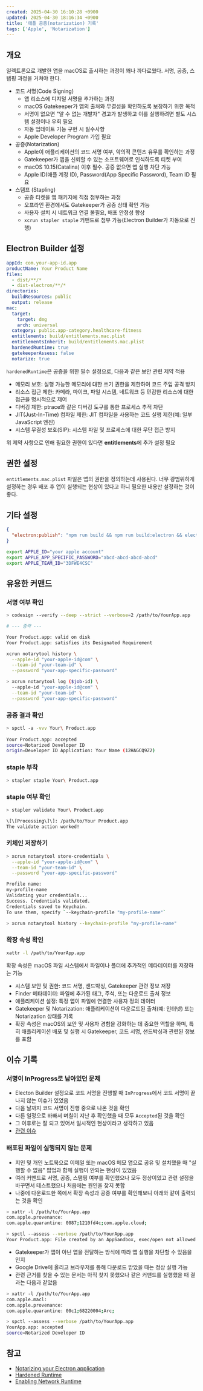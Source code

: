 ```yaml
---
created: 2025-04-30 16:10:28 +0900
updated: 2025-04-30 18:16:34 +0900
title: '애플 공증(notarization) 기록'
tags: ['Apple', 'Notarization']
---
```



## 개요

일렉트론으로 개발한 앱을 macOS로 출시하는 과정이 꽤나 까다로웠다. 서명, 공증, 스탬핑 과정을 거쳐야 한다.

- 코드 서명(Code Signing)
  - 앱 리소스에 디지털 서명을 추가하는 과정
  - macOS Gatekeeper가 앱의 출처와 무결성을 확인하도록 보장하기 위한 목적
  - 서명이 없으면 "알 수 없는 개발자" 경고가 발생하고 이를 실행하려면 별도 시스템 설정이나 우회 필요
  - 자동 업데이트 기능 구현 시 필수사항
  - Apple Developer Program 가입 필요
- 공증(Notarization)
  - Apple이 애플리케이션의 코드 서명 여부, 악의적 콘텐츠 유무를 확인하는 과정
  - Gatekeeper가 앱을 신뢰할 수 있는 소프트웨어로 인식하도록 티켓 부여
  - macOS 10.15(Catalina) 이후 필수. 공증 없으면 앱 실행 차단 가능
  - Apple ID(애플 계정 ID), Password(App Specific Password), Team ID 필요
- 스탬프 (Stapling)
  - 공증 티켓을 앱 패키지에 직접 첨부하는 과정
  - 오프라인 환경에서도 Gatekeeper가 공증 상태 확인 가능
  - 사용자 설치 시 네트워크 연결 불필요, 배포 안정성 향상
  - `xcrun stapler staple` 커맨드로 첨부 가능(Electron Builder가 자동으로 진행)
 
## Electron Builder 설정

```yml title="./electron-builder.yml"
appId: com.your-app-id.app
productName: Your Product Name
files:
  - dist/**/*
  - dist-electron/**/*
directories:
  buildResources: public
  output: release
mac:
  target:
    target: dmg
    arch: universal
  category: public.app-category.healthcare-fitness
  entitlements: build/entitlements.mac.plist
  entitlementsInherit: build/entitlements.mac.plist
  hardenedRuntime: true
  gatekeeperAssess: false
  notarize: true
```

`hardenedRuntime`은 공증을 위한 필수 설정으로, 다음과 같은 보안 관련 제약 적용

- 메모리 보호: 실행 가능한 메모리에 대한 쓰기 권한을 제한하여 코드 주입 공격 방지
- 리소스 접근 제한: 카메라, 마이크, 파일 시스템, 네트워크 등 민감한 리소스에 대한 접근을 명시적으로 제어
- 디버깅 제한: ptrace와 같은 디버깅 도구를 통한 프로세스 추적 차단
- JIT(Just-In-Time) 컴파일 제한: JIT 컴파일을 사용하는 코드 실행 제한(예: 일부 JavaScript 엔진)
- 시스템 무결성 보호(SIP): 시스템 파일 및 프로세스에 대한 무단 접근 방지

위 제약 사항으로 인해 필요한 권한이 있다면 **entitlements**에 추가 설정 필요

## 권한 설정

`entitlements.mac.plist` 파일은 앱의 권한을 정의하는데 사용된다. 너무 광범위하게 설정하는 경우 배포 후 앱이 실행되는 현상이 있다고 하니 필요한 내용만 설정하는 것이 좋다.

## 기타 설정

```json title="package.json"
{
  "electron:publish": "npm run build && npm run build:electron && electron-builder --config electron-builder.yml"
}
```

```bash title=".zshrc" caption="터미널에 직접 export해도 됨"
export APPLE_ID="your apple account"
export APPLE_APP_SPECIFIC_PASSWORD="abcd-abcd-abcd-abcd"
export APPLE_TEAM_ID="3DFWE4CSC"
```

## 유용한 커맨드

### 서명 여부 확인

```bash title="성공 출력"
> codesign --verify --deep --strict --verbose=2 /path/to/YourApp.app

# --- 중략 ---

Your Product.app: valid on disk
Your Product.app: satisfies its Designated Requirement
```

```bash title="히스토리 확인"
xcrun notarytool history \
  --apple-id "your-apple-id@com" \
  --team-id "your-team-id" \
  --password "your-app-specific-password"
```

```bash title="로그 확인" caption="job-id는 히스토리에서 볼 수 있다"
> xcrun notarytool log ($job-id) \
  --apple-id "your-apple-id@com" \
  --team-id "your-team-id" \
  --password "your-app-specific-password"
```

### 공증 결과 확인

```bash title="성공 출력"
> spctl -a -vvv Your\ Product.app
 
Your Product.app: accepted
source=Notarized Developer ID
origin=Developer ID Application: Your Name (12HAGCQ9Z2)
```

### staple 부착


```bash caption="Electon Builder는 자동으로 해줌"
> stapler staple Your\ Product.app
```

### staple 여부 확인

```bash title="성공 출력"
> stapler validate Your\ Product.app

\[\[Processing\]\]: /path/to/Your Product.app
The validate action worked!
```

### 키체인 저장하기

```bash
> xcrun notarytool store-credentials \
  --apple-id "your-apple-id@com" \
  --team-id "your-team-id" \
  --password "your-app-specific-password"

Profile name:
my-profile-name
Validating your credentials...
Success. Credentials validated.
Credentials saved to Keychain.
To use them, specify `--keychain-profile "my-profile-name"`
```

```bash
> xcrun notarytool history --keychain-profile "my-profile-name"
```

### 확장 속성 확인 

```bash
xattr -l /path/to/YourApp.app
```

<Callout>
	
확장 속성은 macOS 파일 시스템에서 파일이나 폴더에 추가적인 메타데이터를 저장하는 기능 

- 시스템 보안 및 권한: 코드 서명, 샌드박싱, Gatekeeper 관련 정보 저장
- Finder 메타데이터: 파일에 추가된 태그, 주석, 또는 다운로드 출처 정보
- 애플리케이션 설정: 특정 앱이 파일에 연결한 사용자 정의 데이터
- Gatekeeper 및 Notarization: 애플리케이션이 다운로드된 출처(예: 인터넷) 또는 Notarization 상태를 기록
- 확장 속성은 macOS의 보안 및 사용자 경험을 강화하는 데 중요한 역할을 하며, 특히 애플리케이션 배포 및 실행 시 Gatekeeper, 코드 서명, 샌드박싱과 관련된 정보를 포함

</Callout>

## 이슈 기록

### 서명이 InProgress로 남아있던 문제

- Electon Builder 설정으로 코드 서명을 진행할 때 `InProgress`에서 코드 서명이 끝나지 않는 이슈가 있었음
- 다음 날까지 코드 서명이 진행 중으로 나온 것을 확인
- 다른 일정으로 바빠서 며칠이 지난 후 확인했을 때 모두 `Accepted`된 것을 확인
- 그 이후로는 잘 되고 있어서 일시적인 현상이라고 생각하고 있음
- [관련 이슈](https://developer.apple.com/forums/thread/739751)

### 배포된 파일이 실행되지 않는 문제

- 지인 및 개인 노트북으로 이메일 또는 macOS 메모 앱으로 공유 및 설치했을 때 "실행할 수 없음" 팝업과 함께 실행이 안되는 현상이 있었음
- 여러 커맨드로 서명, 공증, 스탬핑 여부를 확인했으나 모두 정상이었고 관련 설정을 바꾸면서 테스트했으나 처음에는 원인을 찾지 못함
- 나중에 다운로드한 쪽에서 확장 속성과 공증 여부를 확인해보니 아래와 같이 출력되는 것을 확인

```bash title="확장 속성 확인"
> xattr -l /path/to/YourApp.app
com.apple.provenance:
com.apple.quarantine: 0087;1210fd4c;com.apple.cloud;
```

```bash title="공증 여부 확인"
> spctl --assess --verbose /path/to/YourApp.app
Your Product.app: File created by an AppSandbox, exec/open not allowed
```

- Gatekeeper가 앱이 아닌 앱을 전달하는 방식에 따라 앱 실행을 차단할 수 있음을 인지
- Google Drive에 올리고 브라우저를 통해 다운로드 받았을 때는 정상 실행 가능
- 관련 근거를 찾을 수 있는 문서는 아직 찾지 못했으나 같은 커맨드를 실행했을 때 결과는 다음과 같았음

```bash title="확장 속성 확인" caption="Arc 브라우저로 다운받았음"
> xattr -l /path/to/YourApp.app
com.apple.macl:
com.apple.provenance:
com.apple.quarantine: 00c1;68220004;Arc;
```

```bash title="공증 여부 확인"
> spctl --assess --verbose /path/to/YourApp.app
YourApp.app: accepted
source=Notarized Developer ID
```

## 참고

- [Notarizing your Electron application](https://kilianvalkhof.com/2019/electron/notarizing-your-electron-application/)
- [Hardened Runtime](https://developer.apple.com/documentation/security/hardened-runtime)
- [Enabling Network Runtime](https://developer.apple.com/library/archive/documentation/Miscellaneous/Reference/EntitlementKeyReference/Chapters/EnablingAppSandbox.html#//apple_ref/doc/uid/TP40011195-CH4-SW9)
